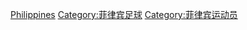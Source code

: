 {{Catnav|頁面分類|人物|各國人物|菲律宾人|菲律宾运动员}}
{{Catnav|頁面分類|人物|各國人物|各国运动员|菲律宾运动员}}
{{Catnav|頁面分類|...|各國體育|菲律宾体育|菲律宾运动员}}
{{Catnav|頁面分類|...|各國體育|菲律宾体育|菲律宾足球}}
{{Catnav|頁面分類|...|各國體育|各國足球|菲律宾足球}}
{{Catnav|頁面分類|...|各國體育|各国运动员|菲律宾运动员}}
{{Commonscat|Association football players from the Philippines}}

[[Category:各国足球运动员|Philippines]]
[[Category:菲律宾足球|Category:菲律宾足球]]
[[Category:菲律宾运动员|Category:菲律宾运动员]]